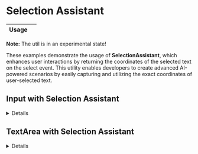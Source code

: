 
# Selection Assistant

<TableOfContent />

<Meta title="SelectionAssistant (experimental)"/>

<table style={{width:'550px'}}>
  <thead>
    <tr>
      <th>Usage</th>
      <th>
        <ImportStatement
          moduleNames={['getElementSelection']}
          packageName={'@ui5/webcomponents-base/dist/util/SelectionAssistant.js'}
          defaultImport
        />
      </th>
    </tr>
  </thead>
</table>

**Note:** The util is in an experimental state!

These examples demonstrate the usage of **SelectionAssistant**, which enhances user interactions by returning the coordinates of the selected text on the select event.
This utility enables developers to create advanced AI-powered scenarios by easily capturing and utilizing the exact coordinates of user-selected text.

## Input with Selection Assistant

<InputSelectionAssistant />

<details>
    
    <summary><h3 style={{display:'inline', marginBlockEnd: '1rem', cursor:'pointer'}}>Show Code</h3></summary>

```tsx

import getElementSelection from '@ui5/webcomponents-base/dist/util/SelectionAssistant.js';
import ai from '@ui5/webcomponents-icons/dist/ai.js';
import type { ButtonDomRef, InputPropTypes } from '@ui5/webcomponents-react';
import { Button, Card, FlexBox, Input, Label, Toast } from '@ui5/webcomponents-react';
import type { CSSProperties, ReactNode } from 'react';
import { forwardRef, useRef, useState } from 'react';

type ElementSelection = ReturnType<typeof getElementSelection>;

export function InputSelectionAssistant() {
  const containerRef = useRef<HTMLDivElement>(null); // Needed to calculate container-relative coordinates
  const buttonRef = useRef<ButtonDomRef>(null);
  const [showBtn, setShowBtn] = useState(false);
  const [btnStyle, setBtnStyle] = useState<CSSProperties>({});
  const [toastText, setToastText] = useState('');
  const [toastOpen, setToastOpen] = useState(false);

  const repositionButtonAtInput = (inputRect: DOMRect, containerRect: DOMRect) => {
    setBtnStyle({
      // Subtract containerRect to make coordinates relative to the container
      // This subtraction is only needed if the container is not the viewport
      // If positioned relative to body (i.e., viewport), you can use inputRect.left/top directly
      left: `${inputRect.left - containerRect.left + inputRect.width + 4}px`,
      top: `${inputRect.top - containerRect.top}px`,
    });
    setShowBtn(true);
  };

  const repositionButtonAtSelection = (selectionRect: ElementSelection, containerRect: DOMRect) => {
    setBtnStyle({
      // If positioned relative to body (i.e., viewport), you can use selectionRect.left/top directly
      left: `${selectionRect.left - containerRect.left + selectionRect.width}px`,
      top: `${selectionRect.top - containerRect.top + selectionRect.height}px`,
    });
    setShowBtn(true);
  };

  const handleSelect: InputPropTypes['onSelect'] = (e) => {
    const target = e.currentTarget;
    const selectionRect = getElementSelection(target);
    const inputRect = target.getBoundingClientRect();
    const containerRect = containerRef.current?.getBoundingClientRect();

    if (!containerRect) return;

    // If the selected text overflows the visible input, position near full input instead
    if (selectionRect.bottom > inputRect.bottom || selectionRect.right > inputRect.right) {
      repositionButtonAtInput(inputRect, containerRect);
    } else {
      repositionButtonAtSelection(selectionRect, containerRect);
    }
  };

  const handleNativeSelect: InputPropTypes['onSelect'] = (e) => {
    const target = e.currentTarget;
    const inputRect = target.getBoundingClientRect();
    const containerRect = containerRef.current?.getBoundingClientRect();

    repositionButtonAtInput(inputRect, containerRect);
  };

  const handleBtnClick = () => {
    const selectedText = document.getSelection().toString();
    const message = `The selected text equals to: "${selectedText}"`;

    setToastText(message);
    setToastOpen(true);
  };

  return (
    <InputSelectionAssistantContainer ref={containerRef}>
      <Label for="ai-input" showColon>
        Input with Selection Assistant
      </Label>
      <Input
        id="ai-input"
        value="Ipsum enim esse ipsum cupidatat ex veniam labore quis irure. Eiusmod labore anim anim nulla aute ut."
        onSelect={handleSelect}
        onMouseDown={() => {
          setShowBtn(false);
        }}
        onScroll={() => {
          setShowBtn(false);
        }}
        onBlur={(e) => {
          if (e.relatedTarget !== buttonRef.current) {
            setShowBtn(false);
          }
        }}
      />
      <br />
      <Label for="ai-native-input" showColon>
        Input with native API
      </Label>
      <Input
        id="ai-native-input"
        value="Ipsum enim esse ipsum cupidatat ex veniam labore quis irure. Eiusmod labore anim anim nulla aute ut."
        onSelect={handleNativeSelect}
      />
      {showBtn && (
        <Button
          // This button is positioned absolute inside a relative container
          // If instead it were in `body`, containerRect adjustments wouldn't be needed
          style={{ position: 'absolute', zIndex: 2, ...btnStyle }}
          ref={buttonRef}
          icon={ai}
          onClick={handleBtnClick}
          onBlur={() => {
            setShowBtn(false);
          }}
        />
      )}
      <Toast
        open={toastOpen}
        onClose={() => {
          setToastOpen(false);
        }}
      >
        {toastText}
      </Toast>
    </InputSelectionAssistantContainer>
  );
}

InputSelectionAssistant.displayName = 'InputSelectionAssistant';

const InputSelectionAssistantContainer = forwardRef<HTMLDivElement, { children: ReactNode }>(({ children }, ref) => {
  return (
    <Card>
      <FlexBox
        ref={ref}
        style={{
          padding: '1rem',
          position: 'relative', // This makes children (like Button) positioned relative to this FlexBox
        }}
        direction="Column"
      >
        {children}
      </FlexBox>
    </Card>
  );
});

InputSelectionAssistantContainer.displayName = 'InputSelectionAssistantContainer';

```

</details>

## TextArea with Selection Assistant

<TextAreaSelectionAssistant />

<details>

    <summary><h3 style={{display:'inline', marginBlockEnd: '1rem', cursor:'pointer'}}>Show Code</h3></summary>

```tsx

import getElementSelection from '@ui5/webcomponents-base/dist/util/SelectionAssistant.js';
import ai from '@ui5/webcomponents-icons/dist/ai.js';
import type { ButtonDomRef, TextAreaPropTypes } from '@ui5/webcomponents-react';
import { Button, Card, FlexBox, Label, TextArea, Toast } from '@ui5/webcomponents-react';
import type { CSSProperties, ReactNode } from 'react';
import { forwardRef, useRef, useState } from 'react';

type ElementSelection = ReturnType<typeof getElementSelection>;

export function TextAreaSelectionAssistant() {
  const containerRef = useRef<HTMLDivElement>(null); // Needed to calculate container-relative coordinates
  const buttonRef = useRef<ButtonDomRef>(null);
  const [showBtn, setShowBtn] = useState(false);
  const [btnStyle, setBtnStyle] = useState<CSSProperties>({});
  const [toastText, setToastText] = useState('');
  const [toastOpen, setToastOpen] = useState(false);

  const repositionButtonAtTextArea = (inputRect: DOMRect, containerRect: DOMRect) => {
    setBtnStyle({
      // Subtract containerRect to make coordinates relative to the container
      // This subtraction is only needed if the container is not the viewport
      // If positioned relative to body (i.e., viewport), you can use inputRect.left/top directly
      left: `${inputRect.left - containerRect.left + inputRect.width + 4}px`,
      top: `${inputRect.top - containerRect.top}px`,
    });
    setShowBtn(true);
  };

  const repositionButtonAtSelection = (selectionRect: ElementSelection, containerRect: DOMRect) => {
    setBtnStyle({
      // If positioned relative to body (i.e., viewport), you can use selectionRect.left/top directly
      left: `${selectionRect.left - containerRect.left + selectionRect.width}px`,
      top: `${selectionRect.top - containerRect.top + selectionRect.height}px`,
    });
    setShowBtn(true);
  };

  const handleSelect: TextAreaPropTypes['onSelect'] = (e) => {
    const target = e.currentTarget;
    const selectionRect = getElementSelection(target);
    const inputRect = target.getBoundingClientRect();
    const containerRect = containerRef.current?.getBoundingClientRect();

    if (!containerRect) return;

    // If the selected text overflows the visible TextArea, position near full TextArea instead
    if (selectionRect.bottom > inputRect.bottom || selectionRect.right > inputRect.right) {
      repositionButtonAtTextArea(inputRect, containerRect);
    } else {
      repositionButtonAtSelection(selectionRect, containerRect);
    }
  };

  const handleBtnClick = () => {
    const selectedText = document.getSelection().toString();
    const message = `The selected text equals to: "${selectedText}"`;

    setToastText(message);
    setToastOpen(true);
  };

  return (
    <SelectionAssistantContainer ref={containerRef}>
      <Label for="ai-textarea" showColon>
        TextArea with Selection Assistant
      </Label>
      <TextArea
        id="ai-textarea"
        value="Lorem ipsum dolor sit amet, consectetur adipiscing elit. Donec luctus vehicula blandit. Morbi suscipit nunc a quam ultrices consequat. Phasellus a dapibus est. Praesent leo libero, aliquet et imperdiet et, tincidunt non enim. Aliquam et nibh efficitur libero finibus rutrum in mattis ante. Morbi convallis aliquam leo id sagittis. Morbi tempor tellus ut dictum luctus. Pellentesque viverra quam sapien, et pharetra odio viverra vitae. Vivamus mollis ac purus quis tempus. Curabitur suscipit feugiat ante a iaculis. Aliquam ut metus magna. Praesent quis pharetra tortor, tristique rhoncus ante. Curabitur quis lorem nec ligula venenatis porta. Vivamus consequat, mi tincidunt tempor dapibus, urna ipsum ultricies dolor, sit amet aliquet eros erat vitae metus. Vivamus molestie, arcu id laoreet auctor, tortor urna suscipit ex, in ultricies leo tortor in nulla. In justo neque, hendrerit et neque fermentum, ultrices aliquam enim. Morbi quis urna cursus, varius massa at, ornare neque. Lorem ipsum dolor sit amet, consectetur adipiscing elit. Ut dapibus dolor vitae bibendum bibendum. Curabitur ullamcorper magna sem, in dignissim velit fermentum vel. In vel ipsum tristique, sodales enim ac, tristique tellus. Curabitur eget lectus sapien. Praesent sit amet sagittis diam. Pellentesque quis scelerisque leo. Phasellus a arcu volutpat, ullamcorper risus vel, gravida justo. Nullam blandit turpis ligula, et faucibus dolor venenatis vitae. Donec at odio ut libero imperdiet tristique sed id erat. In sed sapien a ligula porta porta eget in justo. In dictum rhoncus mattis. Pellentesque eu feugiat ante. Phasellus in imperdiet eros. Aliquam eget luctus augue. Vestibulum posuere mattis tincidunt. Pellentesque congue laoreet purus, in commodo dui porttitor vel. Phasellus neque ipsum, tristique eu ornare quis, semper nec arcu. Vestibulum ante ipsum primis in faucibus orci luctus et ultrices posuere cubilia curae; Phasellus velit lorem, fermentum tristique enim eu, pretium pulvinar justo. Cras vel porttitor nisi. Nam eleifend purus tortor, ac sollicitudin dolor rhoncus nec."
        onSelect={handleSelect}
        style={{ width: '80%', marginBlockEnd: '3rem' }}
        rows={5}
      />
      {showBtn && (
        <Button
          // This button is positioned absolute inside a relative container
          // If instead it were in `body`, containerRect adjustments wouldn't be needed
          style={{ position: 'absolute', zIndex: 2, ...btnStyle }}
          ref={buttonRef}
          icon={ai}
          onClick={handleBtnClick}
          onBlur={() => {
            setShowBtn(false);
          }}
        />
      )}
      <Toast
        open={toastOpen}
        onClose={() => {
          setToastOpen(false);
        }}
      >
        {toastText}
      </Toast>
    </SelectionAssistantContainer>
  );
}

const SelectionAssistantContainer = forwardRef<HTMLDivElement, { children: ReactNode }>(({ children }, ref) => {
  return (
    <Card>
      <FlexBox
        ref={ref}
        style={{
          padding: '1rem',
          position: 'relative', // This makes children (like Button) positioned relative to this FlexBox
        }}
        direction="Column"
      >
        {children}
      </FlexBox>
    </Card>
  );
});

SelectionAssistantContainer.displayName = 'SelectionAssistantContainer';

```

</details>

<Footer/>
